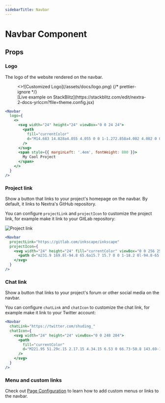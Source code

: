 ```yaml
---
sidebarTitle: Navbar
---
```



# Navbar Component

## Props

<APIDocs componentName="Navbar" packageName="nextra-theme-docs" />

### Logo

The logo of the website rendered on the navbar.

<figure>
  <>![Customized Logo](/assets/docs/logo.png)</>
  {/* prettier-ignore */}
  <figcaption>[Live example on StackBlitz](https://stackblitz.com/edit/nextra-2-docs-yrlccm?file=theme.config.jsx)</figcaption>
</figure>

```jsx filename="app/layout.jsx"
<Navbar
  logo={
    <>
      <svg width="24" height="24" viewBox="0 0 24 24">
        <path
          fill="currentColor"
          d="M14.683 14.828a4.055 4.055 0 0 1-1.272.858a4.002 4.002 0 0 1-4.875-1.45l-1.658 1.119a6.063 6.063 0 0 0 1.621 1.62a5.963 5.963 0 0 0 2.148.903a6.035 6.035 0 0 0 3.542-.35a6.048 6.048 0 0 0 1.907-1.284c.272-.271.52-.571.734-.889l-1.658-1.119a4.147 4.147 0 0 1-.489.592z M12 2C6.486 2 2 6.486 2 12s4.486 10 10 10s10-4.486 10-10S17.514 2 12 2zm0 2c2.953 0 5.531 1.613 6.918 4H5.082C6.469 5.613 9.047 4 12 4zm0 16c-4.411 0-8-3.589-8-8c0-.691.098-1.359.264-2H5v1a2 2 0 0 0 2 2h2a2 2 0 0 0 2-2h2a2 2 0 0 0 2 2h2a2 2 0 0 0 2-2v-1h.736c.166.641.264 1.309.264 2c0 4.411-3.589 8-8 8z"
        />
      </svg>
      <span style={{ marginLeft: '.4em', fontWeight: 800 }}>
        My Cool Project
      </span>
    </>
  }
/>
```

### Project link

Show a button that links to your project's homepage on the navbar. By default,
it links to Nextra's GitHub repository.

You can configure `projectLink` and `projectIcon` to customize the project link,
for example make it link to your GitLab repository:

![Project link](/assets/docs/project-link.png)

```jsx filename="app/layout.jsx"
<Navbar
  projectLink="https://gitlab.com/inkscape/inkscape"
  projectIcon={
    <svg width="24" height="24" fill="currentColor" viewBox="0 0 256 256">
      <path d="m231.9 169.8l-94.8 65.6a15.7 15.7 0 0 1-18.2 0l-94.8-65.6a16.1 16.1 0 0 1-6.4-17.3L45 50a12 12 0 0 1 22.9-1.1L88.5 104h79l20.6-55.1A12 12 0 0 1 211 50l27.3 102.5a16.1 16.1 0 0 1-6.4 17.3Z" />
    </svg>
  }
/>
```

### Chat link

Show a button that links to your project's forum or other social media on the
navbar.

You can configure `chatLink` and `chatIcon` to customize the chat link, for
example make it link to your Twitter account:

```jsx filename="app/layout.jsx"
<Navbar
  chatLink="https://twitter.com/shuding_"
  chatIcon={
    <svg width="24" height="24" viewBox="0 0 248 204">
      <path
        fill="currentColor"
        d="M221.95 51.29c.15 2.17.15 4.34.15 6.53 0 66.73-50.8 143.69-143.69 143.69v-.04c-27.44.04-54.31-7.82-77.41-22.64 3.99.48 8 .72 12.02.73 22.74.02 44.83-7.61 62.72-21.66-21.61-.41-40.56-14.5-47.18-35.07a50.338 50.338 0 0 0 22.8-.87C27.8 117.2 10.85 96.5 10.85 72.46v-.64a50.18 50.18 0 0 0 22.92 6.32C11.58 63.31 4.74 33.79 18.14 10.71a143.333 143.333 0 0 0 104.08 52.76 50.532 50.532 0 0 1 14.61-48.25c20.34-19.12 52.33-18.14 71.45 2.19 11.31-2.23 22.15-6.38 32.07-12.26a50.69 50.69 0 0 1-22.2 27.93c10.01-1.18 19.79-3.86 29-7.95a102.594 102.594 0 0 1-25.2 26.16z"
      />
    </svg>
  }
/>
```

### Menu and custom links

Check out [Page Configuration](/docs/docs-theme/page-configuration#navbar-items)
to learn how to add custom menus or links to the navbar.

<ToggleVisibilitySection element="`<Navbar>`" property="navbar" />
